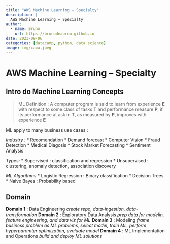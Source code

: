 ```yaml
---
title: "AWS Machine Learning – Specialty"
description: |
  AWS Machine Learning – Specialty
author:
  - name: Bruno
    url: https://brunodeabreu.github.io
date: 2023-09-06
categories: [datacamp, python, data science]
image: img/capa.jpeg
---
```



# AWS Machine Learning – Specialty


<!--## Intro do python--> 

## Intro do Machine Learning Concepts 

> ML Definition : A computer program is said to learn from experience **E** with respect to some class of tasks **T** and performance measure **P**, if its performance at ask in **T**, as measured by **P**, improves with experience **E**

ML apply to many business use cases : 

*Industry :* 
  * Recomendation 
  * Demand forecast
  * Computer Vision
  * Fraud Detection
  * Medical Diagosis
  * Stock Market Forecasting
  * Sentiment Analysis

*Types:*
  * Supervised : classification and regression
  * Unsupervised : clustering, anomaly detection, association discovery


*ML Algorithms*
  * Logistic Regression : Binary classification
  * Decision Trees
  * Naive Bayes : Probability based



## Domain


**Domain 1** : Data Engineering *create repo, data-ingestion, data-transformation*
**Domain 2** : Exploratory Data Analysis *prep data for modelin, feature engineering, and data viz for ML*
**Domain 3** : Modeling *frame business problem as ML problems, select model, train ML, perform hyperparamter optimization, evaluate model*
**Domain 4** : ML Implementation and Operations *build and deploy ML solutions*


